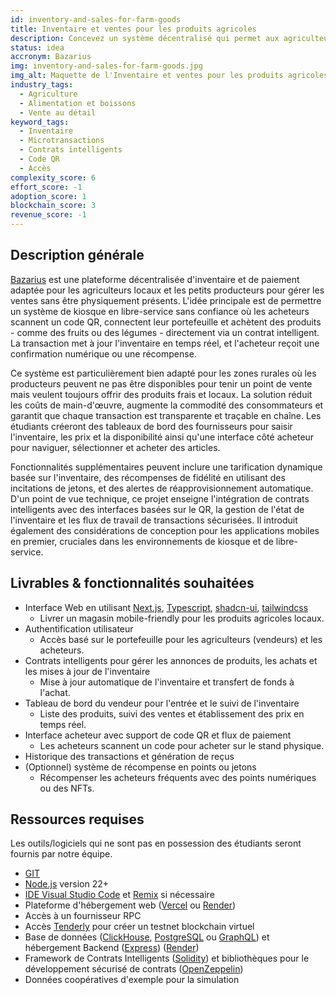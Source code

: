 ```yaml
---
id: inventory-and-sales-for-farm-goods
title: Inventaire et ventes pour les produits agricoles
description: Concevez un système décentralisé qui permet aux agriculteurs de gérer leur inventaire et de vendre des fruits et légumes sans être physiquement présents. Les acheteurs scannent un code sur le stand en libre-service, interagissent avec un contrat intelligent pour acheter des produits, et le système met à jour le stock disponible. Cela pourrait inclure une interface mobile, un prix local, le suivi de la disponibilité et des jetons de récompense optionnels pour les acheteurs. Parfait pour les zones rurales et les microtransactions sans confiance.
status: idea
accronym: Bazarius
img: inventory-and-sales-for-farm-goods.jpg
img_alt: Maquette de l'Inventaire et ventes pour les produits agricoles
industry_tags:
  - Agriculture
  - Alimentation et boissons
  - Vente au détail
keyword_tags:
  - Inventaire
  - Microtransactions
  - Contrats intelligents
  - Code QR
  - Accès
complexity_score: 6
effort_score: -1
adoption_score: 1
blockchain_score: 3
revenue_score: -1
---
```


## Description générale

[Bazarius](https://bazarius.monark.io) est une plateforme décentralisée d'inventaire et de paiement adaptée pour les agriculteurs locaux et les petits producteurs pour gérer les ventes sans être physiquement présents. L'idée principale est de permettre un système de kiosque en libre-service sans confiance où les acheteurs scannent un code QR, connectent leur portefeuille et achètent des produits - comme des fruits ou des légumes - directement via un contrat intelligent. La transaction met à jour l'inventaire en temps réel, et l'acheteur reçoit une confirmation numérique ou une récompense.

Ce système est particulièrement bien adapté pour les zones rurales où les producteurs peuvent ne pas être disponibles pour tenir un point de vente mais veulent toujours offrir des produits frais et locaux. La solution réduit les coûts de main-d'œuvre, augmente la commodité des consommateurs et garantit que chaque transaction est transparente et traçable en chaîne. Les étudiants créeront des tableaux de bord des fournisseurs pour saisir l'inventaire, les prix et la disponibilité ainsi qu'une interface côté acheteur pour naviguer, sélectionner et acheter des articles.

Fonctionnalités supplémentaires peuvent inclure une tarification dynamique basée sur l'inventaire, des récompenses de fidélité en utilisant des incitations de jetons, et des alertes de réapprovisionnement automatique. D'un point de vue technique, ce projet enseigne l'intégration de contrats intelligents avec des interfaces basées sur le QR, la gestion de l'état de l'inventaire et les flux de travail de transactions sécurisées. Il introduit également des considérations de conception pour les applications mobiles en premier, cruciales dans les environnements de kiosque et de libre-service.

## Livrables & fonctionnalités souhaitées

- Interface Web en utilisant [Next.js](https://nextjs.org/), [Typescript](https://www.typescriptlang.org/), [shadcn-ui](https://ui.shadcn.com/), [tailwindcss](https://tailwindcss.com/)
    - Livrer un magasin mobile-friendly pour les produits agricoles locaux.
- Authentification utilisateur 
    - Accès basé sur le portefeuille pour les agriculteurs (vendeurs) et les acheteurs.
- Contrats intelligents pour gérer les annonces de produits, les achats et les mises à jour de l'inventaire
    - Mise à jour automatique de l'inventaire et transfert de fonds à l'achat.
- Tableau de bord du vendeur pour l'entrée et le suivi de l'inventaire
    - Liste des produits, suivi des ventes et établissement des prix en temps réel.
- Interface acheteur avec support de code QR et flux de paiement
    - Les acheteurs scannent un code pour acheter sur le stand physique.
- Historique des transactions et génération de reçus
- (Optionnel) système de récompense en points ou jetons
    - Récompenser les acheteurs fréquents avec des points numériques ou des NFTs.

## Ressources requises

Les outils/logiciels qui ne sont pas en possession des étudiants seront fournis par notre équipe.

- [GIT](https://git-scm.com/)
- [Node.js](https://nodejs.org/) version 22+
- [IDE Visual Studio Code](https://code.visualstudio.com/) et [Remix](https://remix-project.org/) si nécessaire
- Plateforme d'hébergement web ([Vercel](https://vercel.com/) ou [Render](https://render.com/))
- Accès à un fournisseur RPC
- Accès [Tenderly](https://tenderly.co/) pour créer un testnet blockchain virtuel
- Base de données ([ClickHouse](https://clickhouse.com/), [PostgreSQL](https://www.postgresql.org/) ou [GraphQL](https://graphql.org/)) et hébergement Backend ([Express](https://expressjs.com/)) ([Render](https://render.com/))
- Framework de Contrats Intelligents ([Solidity](https://soliditylang.org/)) et bibliothèques pour le développement sécurisé de contrats ([OpenZeppelin](https://www.openzeppelin.com/))
- Données coopératives d'exemple pour la simulation